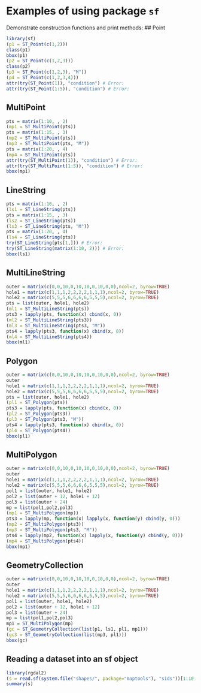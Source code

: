 <!--
%\VignetteEngine{knitr::knitr}
%\VignetteIndexEntry{Examples of using sf}
-->

# Examples of using package `sf`

Demonstrate construction functions and print methods:
## Point
```r
library(sf)
(p1 = ST_Point(c(1,2)))
class(p1)
bbox(p1)
(p2 = ST_Point(c(1,2,3)))
class(p2)
(p3 = ST_Point(c(1,2,3), "M"))
(p4 = ST_Point(c(1,2,3,4)))
attr(try(ST_Point(1)), "condition") # Error:
attr(try(ST_Point(1:5)), "condition") # Error:
```

## MultiPoint
```r
pts = matrix(1:10, , 2)
(mp1 = ST_MultiPoint(pts))
pts = matrix(1:15, , 3)
(mp2 = ST_MultiPoint(pts))
(mp3 = ST_MultiPoint(pts, "M"))
pts = matrix(1:20, , 4)
(mp4 = ST_MultiPoint(pts))
attr(try(ST_MultiPoint(1)), "condition") # Error:
attr(try(ST_MultiPoint(1:5)), "condition") # Error:
bbox(mp1)
```

## LineString
```r
pts = matrix(1:10, , 2)
(ls1 = ST_LineString(pts))
pts = matrix(1:15, , 3)
(ls2 = ST_LineString(pts))
(ls3 = ST_LineString(pts, "M"))
pts = matrix(1:20, , 4)
(ls4 = ST_LineString(pts))
try(ST_LineString(pts[1,])) # Error:
try(ST_LineString(matrix(1:10, 2))) # Error:
bbox(ls1)
```

## MultiLineString
```r
outer = matrix(c(0,0,10,0,10,10,0,10,0,0),ncol=2, byrow=TRUE)
hole1 = matrix(c(1,1,1,2,2,2,2,1,1,1),ncol=2, byrow=TRUE)
hole2 = matrix(c(5,5,5,6,6,6,6,5,5,5),ncol=2, byrow=TRUE)
pts = list(outer, hole1, hole2)
(ml1 = ST_MultiLineString(pts))
pts3 = lapply(pts, function(x) cbind(x, 0))
(ml2 = ST_MultiLineString(pts3))
(ml3 = ST_MultiLineString(pts3, "M"))
pts4 = lapply(pts3, function(x) cbind(x, 0))
(ml4 = ST_MultiLineString(pts4))
bbox(ml1)
```

## Polygon
```r
outer = matrix(c(0,0,10,0,10,10,0,10,0,0),ncol=2, byrow=TRUE)
outer
hole1 = matrix(c(1,1,1,2,2,2,2,1,1,1),ncol=2, byrow=TRUE)
hole2 = matrix(c(5,5,5,6,6,6,6,5,5,5),ncol=2, byrow=TRUE)
pts = list(outer, hole1, hole2)
(pl1 = ST_Polygon(pts))
pts3 = lapply(pts, function(x) cbind(x, 0))
(pl2 = ST_Polygon(pts3))
(pl3 = ST_Polygon(pts3, "M"))
pts4 = lapply(pts3, function(x) cbind(x, 0))
(pl4 = ST_Polygon(pts4))
bbox(pl1)
```

## MultiPolygon
```r
outer = matrix(c(0,0,10,0,10,10,0,10,0,0),ncol=2, byrow=TRUE)
outer
hole1 = matrix(c(1,1,1,2,2,2,2,1,1,1),ncol=2, byrow=TRUE)
hole2 = matrix(c(5,5,5,6,6,6,6,5,5,5),ncol=2, byrow=TRUE)
pol1 = list(outer, hole1, hole2)
pol2 = list(outer + 12, hole1 + 12)
pol3 = list(outer + 24)
mp = list(pol1,pol2,pol3)
(mp1 = ST_MultiPolygon(mp))
pts3 = lapply(mp, function(x) lapply(x, function(y) cbind(y, 0)))
(mp2 = ST_MultiPolygon(pts3))
(mp3 = ST_MultiPolygon(pts3, "M"))
pts4 = lapply(mp2, function(x) lapply(x, function(y) cbind(y, 0)))
(mp4 = ST_MultiPolygon(pts4))
bbox(mp1)
```

## GeometryCollection
```r
outer = matrix(c(0,0,10,0,10,10,0,10,0,0),ncol=2, byrow=TRUE)
outer
hole1 = matrix(c(1,1,1,2,2,2,2,1,1,1),ncol=2, byrow=TRUE)
hole2 = matrix(c(5,5,5,6,6,6,6,5,5,5),ncol=2, byrow=TRUE)
pol1 = list(outer, hole1, hole2)
pol2 = list(outer + 12, hole1 + 12)
pol3 = list(outer + 24)
mp = list(pol1,pol2,pol3)
mp1 = ST_MultiPolygon(mp)
(gc = ST_GeometryCollection(list(p1, ls1, pl1, mp1)))
(gc3 = ST_GeometryCollection(list(mp3, pl1)))
bbox(gc)
```

## Reading a dataset into an sf object
```r
library(rgdal2)
(s = read.sf(system.file("shapes/", package="maptools"), "sids"))[1:10,]
summary(s)
```
